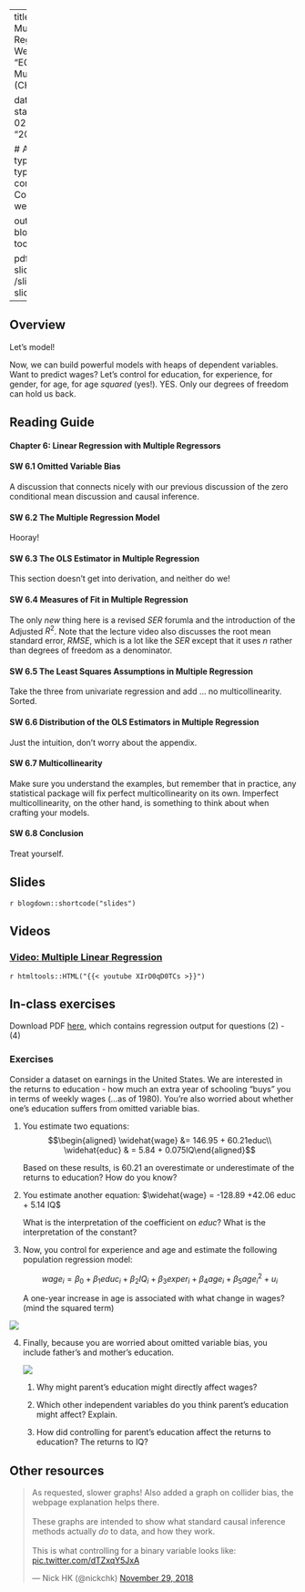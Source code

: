 

---
title: Week 6 - Multiple Linear Regression
sitetitle: Week 6
summary: "EC200 - Week 6 Multiple Regression (CH6)"

date: "2022-02-08"
start_date: "2022-02-21"
end_date: "2022-02-25"

  
  # Academic page type (do not modify).
type: docs
menu:
  content:
    parent: Course content
    weight: 6
    
output:
  blogdown::html_page:
    toc: true

pdf: /slides/ch6-slides.pdf
thumb: /slides/ch6-slides.png



---

## Overview

Let's model! 

Now, we can build powerful models with heaps of dependent variables. Want to predict wages? Let's control for education, for experience, for gender, for age, for age *squared* (yes!). YES. Only our degrees of freedom can hold us back. 


## Reading Guide

#### **Chapter 6: Linear Regression with Multiple Regressors**

#### **SW 6.1** Omitted Variable Bias 

A discussion that connects nicely with our previous discussion of the zero conditional mean discussion and causal inference. 

#### **SW 6.2** The Multiple Regression Model 

Hooray!

#### **SW 6.3** The OLS Estimator in Multiple Regression

This section doesn't get into derivation, and neither do we! 

#### **SW 6.4** Measures of Fit in Multiple Regression 

The only *new* thing here is a revised $SER$ forumla and the introduction of the Adjusted $R^2$. Note that the lecture video also discusses the root mean standard error, $RMSE$, which is a lot like the $SER$ except that it uses $n$ rather than degrees of freedom as a denominator. 

#### **SW 6.5** The Least Squares Assumptions in Multiple Regression 

Take the three from univariate regression and add ... no multicollinearity. Sorted. 

#### **SW 6.6** Distribution of the OLS Estimators in Multiple Regression 

Just the intuition, don't worry about the appendix. 

#### **SW 6.7** Multicollinearity 

Make sure you understand the examples, but remember that in practice, any statistical package will fix perfect multicollinearity on its own. Imperfect multicollinearity, on the other hand, is something to think about when crafting your models. 


#### **SW 6.8**	Conclusion

Treat yourself. 

## Slides

`r blogdown::shortcode("slides")`

## Videos
### [Video: Multiple Linear Regression](https://youtu.be/XIrD0qD0TCs)
`r htmltools::HTML("{{< youtube XIrD0qD0TCs >}}")`


## In-class exercises 

Download PDF [here](../practice/W6-01-in-class-exercise.pdf), which contains regression output for questions (2) - (4) 

### Exercises

Consider a dataset on earnings in the United States. We are interested
in the returns to education - how much an extra year of schooling "buys"
you in terms of weekly wages (\...as of 1980). You're also worried about
whether one's education suffers from omitted variable bias.

1.  You estimate two equations: $$\begin{aligned}
    \widehat{wage} &= 146.95 + 60.21educ\\
    \widehat{educ} & = 5.84 + 0.075IQ\end{aligned}$$

    Based on these results, is 60.21 an overestimate or underestimate of
    the returns to education? How do you know?

2.  You estimate another equation:
    $\widehat{wage} = -128.89 +42.06 educ + 5.14 IQ$

    What is the interpretation of the coefficient on $educ$? What is the
    interpretation of the constant?

3.  Now, you control for experience and age and estimate the following
    population regression model:

    $$wage_i = \beta_0 + \beta_1 educ_i + \beta_2 IQ_i + \beta_3 exper_i + \beta_4 age_i + \beta_5 age_i^2 + u_i$$

    A one-year increase in age is associated with what change in wages?
    (mind the squared term)
    
<img src="../practice/w6-q1.png">

4.  Finally, because you are worried about omitted variable bias, you
    include father's and mother's education.
    
    <img src="../practice/w6-q2.png">


    1.  Why might parent's education might directly affect wages?

    2.  Which other independent variables do you think parent's
        education might affect? Explain.

    3.  How did controlling for parent's education affect the returns to
        education? The returns to IQ?


## Other resources 

<blockquote class="twitter-tweet"><p lang="en" dir="ltr">As requested, slower graphs! Also added a graph on collider bias, the webpage explanation helps there.<br><br>These graphs are intended to show what standard causal inference methods actually *do* to data, and how they work.<br><br>This is what controlling for a binary variable looks like: <a href="https://t.co/dTZxqY5JxA">pic.twitter.com/dTZxqY5JxA</a></p>&mdash; Nick HK (@nickchk) <a href="https://twitter.com/nickchk/status/1068215492458905600?ref_src=twsrc%5Etfw">November 29, 2018</a></blockquote> <script async src="https://platform.twitter.com/widgets.js" charset="utf-8"></script> 



 
